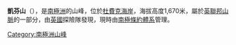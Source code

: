 {{coord|83|48|S|171|38|E|source:GNIS|display=title}}

'''凱芬山'''（{{lang-en|Mount Kyffin}}），是[[南極洲|南極洲]]的山峰，位於[[杜費克海岸|杜費克海岸]]，海拔高度1,670米，屬於[[英聯邦山脈|英聯邦山脈]]的一部分，由[[英國|英國]]探險隊發現，現時由[[南極條約體系|南極條約體系]]管理。

{{DEFAULTSORT:Mount Kyffin}}
[[Category:南極洲山峰|Category:南極洲山峰]]


{{DufekCoast-geo-stub}}